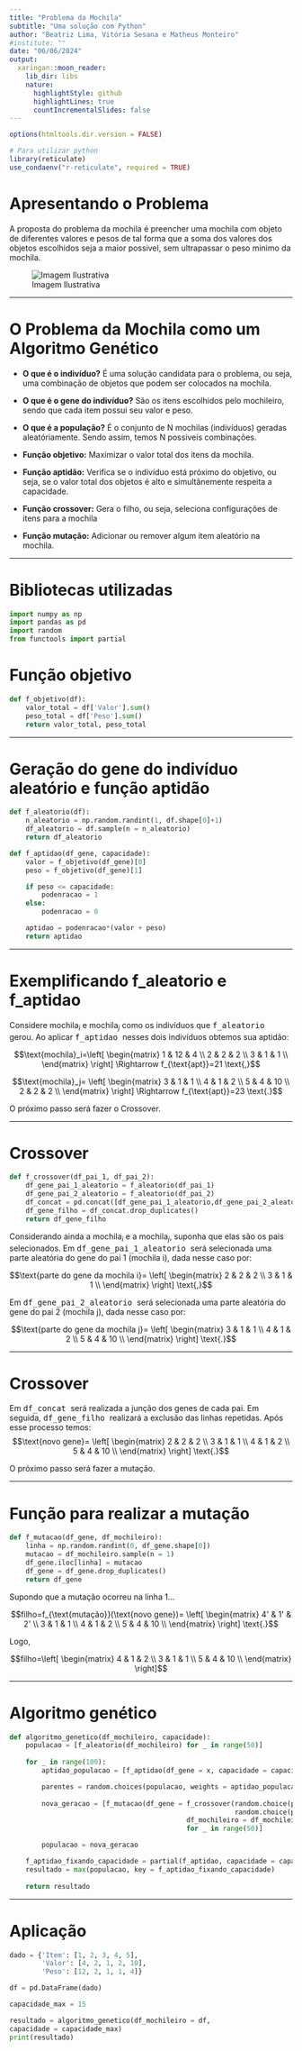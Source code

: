 ```yaml
---
title: "Problema da Mochila"
subtitle: "Uma solução com Python"
author: "Beatriz Lima, Vitória Sesana e Matheus Monteiro"
#institute: ""
date: "06/06/2024"
output:
  xaringan::moon_reader:
    lib_dir: libs
    nature:
      highlightStyle: github
      highlightLines: true
      countIncrementalSlides: false
---
```


```r
options(htmltools.dir.version = FALSE)

# Para utilizar python
library(reticulate)
use_condaenv("r-reticulate", required = TRUE)

```

# Apresentando o Problema

A proposta do problema da mochila é preencher uma mochila com objeto de diferentes valores e pesos de tal forma que a soma dos valores dos objetos escolhidos seja a maior possivel, sem ultrapassar o peso minimo da mochila.

![Imagem Ilustrativa](imagem ilustrativa.png)

---

#  O Problema da Mochila como um Algoritmo Genético

- **O que é o indivíduo?** É uma solução candidata para o problema, ou seja, uma combinação de objetos que podem ser colocados na mochila.

- **O que é o gene do indivíduo?** São os itens escolhidos pelo mochileiro, sendo que cada item possui seu valor e peso.

- **O que é a população?** É o conjunto de N mochilas (indivíduos) geradas aleatóriamente. Sendo assim,  temos N possiveis combinações.

- **Função objetivo:** Maximizar o valor total dos itens da mochila.

- **Função aptidão:** Verifica se o indivíduo está próximo do objetivo, ou seja, se o valor total dos objetos é alto e simultânemente respeita a capacidade.

- **Função crossover:** Gera o filho, ou seja, seleciona configurações de itens para a mochila

- **Função mutação:** Adicionar ou remover algum item aleatório na mochila.

---

# Bibliotecas utilizadas

```python

import numpy as np
import pandas as pd
import random
from functools import partial

```

# Função objetivo


```python
def f_objetivo(df):
    valor_total = df['Valor'].sum()
    peso_total = df['Peso'].sum()
    return valor_total, peso_total
```

---

# Geração do gene do indivíduo aleatório e função aptidão

```python
def f_aleatorio(df):
    n_aleatorio = np.random.randint(1, df.shape[0]+1)
    df_aleatorio = df.sample(n = n_aleatorio)
    return df_aleatorio
```

```python
def f_aptidao(df_gene, capacidade): 
    valor = f_objetivo(df_gene)[0]
    peso = f_objetivo(df_gene)[1]

    if peso <= capacidade:
        podenracao = 1
    else:
        podenracao = 0

    aptidao = podenracao*(valor + peso)
    return aptidao
```

---
 
# Exemplificando f_aleatorio e f_aptidao

Considere $\text{mochila}_i$ e $\text{mochila}_j$ como os indivíduos que <tt> f_aleatorio </tt> gerou. Ao aplicar <tt> f_aptidao </tt> nesses dois indivíduos obtemos sua aptidão:

$$\text{mochila}_i=\left[ \begin{matrix} 
1 & 12 & 4 \\
2 & 2 & 2 \\
3 & 1 & 1 \\ \end{matrix} \right] \Rightarrow f_{\text{apt}}=21 \text{,}$$

$$\text{mochila}_j= \left[ \begin{matrix}
3 & 1 & 1 \\
4 & 1 & 2 \\
5 & 4 & 10 \\
2 & 2 & 2 \\ \end{matrix} \right] \Rightarrow f_{\text{apt}}=23 \text{.}$$

O próximo passo será fazer o Crossover.

---

# Crossover

```python
def f_crossover(df_pai_1, df_pai_2):
    df_gene_pai_1_aleatorio = f_aleatorio(df_pai_1)
    df_gene_pai_2_aleatorio = f_aleatorio(df_pai_2)
    df_concat = pd.concat([df_gene_pai_1_aleatorio,df_gene_pai_2_aleatorio])
    df_gene_filho = df_concat.drop_duplicates()
    return df_gene_filho
```

Considerando ainda a $\text{mochila}_i$ e a $\text{mochila}_j$, suponha que elas são os pais selecionados. Em <tt> df_gene_pai_1_aleatorio </tt> será selecionada uma parte aleatória do gene do pai 1 (mochila i), dada nesse caso por: 

$$\text{parte do gene da mochila i}= \left[ \begin{matrix}
2 & 2 & 2 \\
3 & 1 & 1  \\ \end{matrix} \right] \text{,}$$

Em <tt> df_gene_pai_2_aleatorio </tt> será selecionada uma parte aleatória do gene do pai 2 (mochila j), dada nesse caso por: 

$$\text{parte do gene da mochila j}= \left[ \begin{matrix}
3 & 1 & 1 \\
4 & 1 & 2 \\
5 & 4 & 10 \\ \end{matrix} \right] \text{.}$$

---

# Crossover

Em <tt> df_concat </tt> será realizada a junção dos genes de cada pai. Em seguida, <tt> df_gene_filho </tt> realizará a exclusão das linhas repetidas. Após esse processo temos:
$$\text{novo gene}= \left[ \begin{matrix}
2 & 2 & 2 \\
3 & 1 & 1 \\
4 & 1 & 2 \\
5 & 4 & 10 \\ \end{matrix} \right] \text{.}$$

O próximo passo será fazer a mutação.

---

# Função para realizar a mutação

```python
def f_mutacao(df_gene, df_mochileiro):
    linha = np.random.randint(0, df_gene.shape[0])
    mutacao = df_mochileiro.sample(n = 1)
    df_gene.iloc[linha] = mutacao
    df_gene = df_gene.drop_duplicates()
    return df_gene
```

Supondo que a mutação ocorreu na linha 1...

$$filho=f_{\text{mutação}}(\text{novo gene})= \left[ \begin{matrix} 
4' & 1' & 2' \\
3 & 1 & 1 \\
4 & 1 & 2 \\
5 & 4 & 10 \\ \end{matrix} \right] \text{.}$$

Logo, 

$$filho=\left[ \begin{matrix}
4 & 1 & 2 \\
3 & 1 & 1 \\
5 & 4 & 10 \\ \end{matrix} \right]$$

---

# Algoritmo genético

```python

def algoritmo_genetico(df_mochileiro, capacidade):
    populacao = [f_aleatorio(df_mochileiro) for _ in range(50)] 
    
    for _ in range(100):  
        aptidao_populacao = [f_aptidao(df_gene = x, capacidade = capacidade) for x in populacao]

        parentes = random.choices(populacao, weights = aptidao_populacao, k = 100) 
                                  
        nova_geracao = [f_mutacao(df_gene = f_crossover(random.choice(parentes),
                                                        random.choice(parentes)),
                                            df_mochileiro = df_mochileiro)
                                            for _ in range(50)]

        populacao = nova_geracao

    f_aptidao_fixando_capacidade = partial(f_aptidao, capacidade = capacidade) 
    resultado = max(populacao, key = f_aptidao_fixando_capacidade)
    
    return resultado
```

---

# Aplicação

```python
dado = {'Item': [1, 2, 3, 4, 5],
        'Valor': [4, 2, 1, 2, 10],
        'Peso': [12, 2, 1, 1, 4]}

df = pd.DataFrame(dado)

capacidade_max = 15

resultado = algoritmo_genetico(df_mochileiro = df,
capacidade = capacidade_max)
print(resultado)

```





